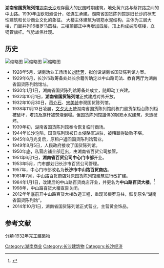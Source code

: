 {{multiple issues|
{{non-free|time=2014-10-28T02:52:33+00:00}}
{{prose|time=2014-10-28T02:52:33+00:00}}
{{refimprove|time=2014-10-28T02:52:33+00:00}}
{{dead end|time=2014-10-28T02:55:06+00:00}}
{{expand|time=2014-10-28T02:55:06+00:00}}
}}
'''湖南省国货陈列馆'''[[湖南|湖南]][[长沙|长沙]]现存最大的民国时期建筑，地处黄兴路与蔡锷路之间的中山路。1930年由欧阳淑设计，张连生承建。湖南省国货陈列馆是旧长沙的标志性建筑和长沙商业文化的象征。
大楼主体建筑为钢筋水泥结构，主体为三层大楼，门廊并列16根罗马圆柱，三楼顶部正中再增加四层，顶上构成尖形塔楼，立钢管旗杆。气势雄伟壮观。
== 历史 ==
[[File:刚建成的湖南国货陈列馆.jpg|缩略图]]
[[File:30年代的国货陈列馆.jpg|缩略图]]
[[File:50年代的国货陈列馆.jpg|缩略图]]

* 1928年5月，湖南劝业工场场长[[刘廷芳|刘廷芳]]，拟创设湖南省国货陈列馆方案。
* 1929年6月，长沙市政筹备处处长余籍传确定以中山路司法、教育两厅为湖南省国货陈列馆馆址。
* 1930年1月1日，湖南省国货陈列馆筹备处成立，随即动工兴建。
* 1932年10月1日，'''湖南省国货陈列馆'''正式建成对外开放。
* 1932年10月30日，[[蒋介石|蒋介石]]、[[宋美龄|宋美龄]]参观国货陈列馆。
* 1938年11月13日凌晨，[[文夕大火|文夕大火]]使湖南省国货陈列馆前栋门窗货架柜台陈列柜被破坏，塔顶及旗杆被焚烧倒塌。但国货陈列馆雄伟的钢筋水泥建筑，未遭破坏。
* 1939年初，湖南省国货陈列馆奉令恢复临时商场。
* 1944年长沙沦陷，国货陈列馆被日本侵略军进驻，被糟踏得破败不堪。
* 1945年8月光复后，原租户返回国货陈列馆营业。
* 1949年8月5日，人民政府接收了国货陈列馆。
* 1950年底，私营店铺全部迁出，由湖南省百货公司接管。
* 1951年6月1日，'''湖南省百货公司中心门市部'''开业。
* 1953年5月，门市部划归长沙市百货公司管理。
* 1957年，中心门市部改名为'''长沙市中山路百货商店'''。
* 1981年7月，中山路百货商店对原国货陈列馆建筑进行改扩建。
* 1984年1月1日，改建后的中山路百货商店开业，并更名为'''中山路百货大楼'''。<ref>{{cite news|author=任大猛;江素素|title=湖南省国货陈列馆小史|url=http://cswb.changsha.cn/html/2012-08/06/content_21_2.htm|accessdate=2014-10-28|newspaper=长沙晚报|date=2012-08-06|archive-date=2014-10-28|archive-url=https://web.archive.org/web/20141028085603/http://cswb.changsha.cn/html/2012-08/06/content_21_2.htm|dead-url=no}}</ref>
* 1998年，中山路百货大楼宣告关闭。
* 2012年年底前开中山路百货大楼改造工程，重现16根罗马柱，恢复原名“湖南省国货陈列馆”。
* 2014年10月1日，湖南省国货陈列馆正式营业，主营黄金饰品。

== 参考文献 ==
{{reflist}}

[[Category:湖南商业|Category:湖南商业]]
[[Category:长沙建筑物|Category:长沙建筑物]]
[[Category:长沙经济|Category:长沙经济]]
[[分類:1932年完工建築物|分類:1932年完工建築物]]